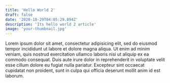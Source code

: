 ```yaml
---
title: 'Hello World 2'
draft: false
date: '2020-10-29T04:05:29.894Z'
description: 'Its hello world 2 article'
image: 'your-thumbnail.jpg'
---
```


Lorem ipsum dolor sit amet, consectetur adipisicing elit, sed do eiusmod
tempor incididunt ut labore et dolore magna aliqua. Ut enim ad minim veniam,
quis nostrud exercitation ullamco laboris nisi ut aliquip ex ea commodo
consequat. Duis aute irure dolor in reprehenderit in voluptate velit esse
cillum dolore eu fugiat nulla pariatur. Excepteur sint occaecat cupidatat non
proident, sunt in culpa qui officia deserunt mollit anim id est laborum.
